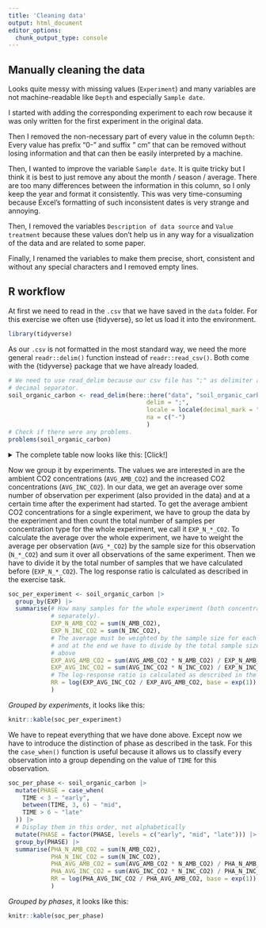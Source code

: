 ```yaml
---
title: 'Cleaning data'
output: html_document
editor_options: 
  chunk_output_type: console
---
```

## Manually cleaning the data
Looks quite messy with missing values (`Experiment`) and many variables are not machine-readable like `Depth` and especially `Sample date`.

I started with adding the corresponding experiment to each row because it was only written for the first experiment in the original data.

Then I removed the non-necessary part of every value in the column `Depth`: Every value has prefix "0-" and suffix " cm" that can be removed without losing information and that can then be easily interpreted by a machine.

Then, I wanted to improve the variable `Sample date`. It is quite tricky but I think it is best to just remove any about the month / season / average. There are too many differences between the information in this column, so I only keep the year and format it consistently. This was very time-consuming because Excel's formatting of such inconsistent dates is very strange and annoying.

Then, I removed the variables `Description of data source` and `Value treatment` because these values don't help us in any way for a visualization of the data and are related to some paper.

Finally, I renamed the variables to make them precise, short, consistent and without any special characters and I removed empty lines.

## R workflow
At first we need to read in the `.csv` that we have saved in the `data` folder.
For this exercise we often use {tidyverse}, so let us load it into the environment.
```r
library(tidyverse)
```

As our `.csv` is not formatted in the most standard way, we need the more general
`readr::delim()` function instead of `readr::read_csv()`. Both come with the
{tidyverse} package that we have already loaded.
```r
# We need to use read_delim because our csv file has ";" as delimiter and "." as
# decimal separator.
soil_organic_carbon <- read_delim(here::here("data", "soil_organic_carbon_measurements.csv"),
                                       delim = ";", 
                                       locale = locale(decimal_mark = "."),
                                       na = c("-")
                                       )
# Check if there were any problems.
problems(soil_organic_carbon)
```

<details>
<summary>The complete table now looks like this: [Click!]</summary>
```r
knitr::kable(soil_organic_carbon)
```
</details>

Now we group it by experiments. The values we are interested in are the ambient
CO2 concentrations (`AVG_AMB_CO2`) and the increased CO2 concentrations (`AVG_INC_CO2`).
In our data, we get an average over some number of observation per experiment (also
provided in the data) and at a certain time after the experiment had started.
To get the average ambient CO2 concentrations for a single experiment, we have to
group the data by the experiment and then count the total number of samples per
concentration type for the whole experiment, we call it `EXP_N_*_CO2`.
To calculate the average over the whole experiment, we have to weight the average
per observation (`AVG_*_CO2`) by the sample size for this observation (`N_*_CO2`)
and sum it over all observations of the same experiment. Then we have to divide it
by the total number of samples that we have calculated before (`EXP_N_*_CO2`).
The log response ratio is calculated as described in the exercise task.
```r
soc_per_experiment <- soil_organic_carbon |>
  group_by(EXP) |>
  summarise(# How many samples for the whole experiment (both concentration
            # separately).
            EXP_N_AMB_CO2 = sum(N_AMB_CO2),
            EXP_N_INC_CO2 = sum(N_INC_CO2),
            # The average must be weighted by the sample size for each observation
            # and at the end we have to divide by the total sample size calculated
            # above
            EXP_AVG_AMB_CO2 = sum(AVG_AMB_CO2 * N_AMB_CO2) / EXP_N_AMB_CO2,
            EXP_AVG_INC_CO2 = sum(AVG_INC_CO2 * N_INC_CO2) / EXP_N_INC_CO2,
            # The log-response ratio is calculated as described in the exercise task
            RR = log(EXP_AVG_INC_CO2 / EXP_AVG_AMB_CO2, base = exp(1))
            )
```

*Grouped by experiments*, it looks like this:
```r
knitr::kable(soc_per_experiment)
```

We have to repeat everything that we have done above. Except now we have to introduce
the distinction of phase as described in the task. For this the `case_when()` function
is useful because it allows us to classify every observation into a group
depending on the value of `TIME` for this observation.
```r
soc_per_phase <- soil_organic_carbon |>
  mutate(PHASE = case_when(
    TIME < 3 ~ "early",
    between(TIME, 3, 6) ~ "mid",
    TIME > 6 ~ "late"
  )) |>
  # Display them in this order, not alphabetically
  mutate(PHASE = factor(PHASE, levels = c("early", "mid", "late"))) |>
  group_by(PHASE) |>
  summarise(PHA_N_AMB_CO2 = sum(N_AMB_CO2),
            PHA_N_INC_CO2 = sum(N_INC_CO2),
            PHA_AVG_AMB_CO2 = sum(AVG_AMB_CO2 * N_AMB_CO2) / PHA_N_AMB_CO2,
            PHA_AVG_INC_CO2 = sum(AVG_INC_CO2 * N_INC_CO2) / PHA_N_INC_CO2,
            RR = log(PHA_AVG_INC_CO2 / PHA_AVG_AMB_CO2, base = exp(1))
            )
```

*Grouped by phases*, it looks like this:
```r
knitr::kable(soc_per_phase)
```

